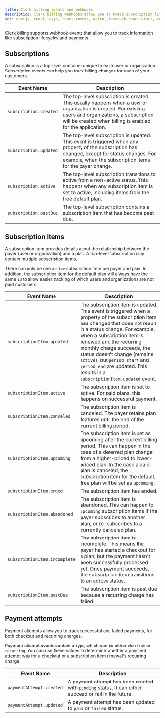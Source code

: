 ```yaml
---
title: Clerk billing events and webhooks
description: Clerk billing webhooks allow you to track subscription lifecycles and monitor payment attempts.
sdk: nextjs, react, expo, react-router, astro, tanstack-react-start, remix, nuxt, vue, js-frontend, expressjs, fastify, js-backend
---
```


<Include src="_partials/billing/billing-experimental" />

Clerk billing supports webhook events that allow you to track information like subscription lifecycles and payments.

## Subscriptions

A subscription is a top-level container unique to each user or organization. Subscription events can help you track billing changes for each of your customers.

| Event Name | Description |
| - | - |
| `subscription.created` | The top-level subscription is created. This usually happens when a user or organization is created. For existing users and organizations, a subscription will be created when billing is enabled for the application. |
| `subscription.updated` | The top-level subscription is updated. This event is triggered when any property of the subscription has changed, except for status changes. For example, when the subscription items for the payer change. |
| `subscription.active` | The top-level subscription transitions to active from a non-active status. This happens when any subscription item is set to active, including items from the free default plan. |
| `subscription.pastDue` | The top-level subscription contains a subscription item that has become past due. |

## Subscription items

A subscription item provides details about the relationship between the payer (user or organization) and a plan. A top-level subscription may contain multiple subscription items.

There can only be one `active` subscription item per payer and plan. In addition, the subscription item for the default plan will always have the same `id` to allow easier tracking of which users and organizations are not paid customers.

| Event Name | Description |
| - | - |
| `subscriptionItem.updated` | The subscription item is updated. This event is triggered when a property of the subscription item has changed that does not result in a status change. For example, when a subscription item is renewed and the recurring monthly charge succeeds, the status doesn't change (remains `active`), but `period_start` and `period_end` are updated. This results in a `subscriptionItem.updated` event. |
| `subscriptionItem.active` | The subscription item is set to active. For paid plans, this happens on successful payment. |
| `subscriptionItem.canceled` | The subscription item is canceled. The payer retains plan features until the end of the current billing period. |
| `subscriptionItem.upcoming` | The subscription item is set as upcoming after the current billing period. This can happen in the case of a deferred plan change from a higher-priced to lower-priced plan. In the case a paid plan is canceled, the subscription item for the default, free plan will be set as `upcoming`. |
| `subscriptionItem.ended` | The subscription item has ended. |
| `subscriptionItem.abandoned` | The subscription item is abandoned. This can happen to `upcoming` subscription items if the payer subscribes to another plan, or re-subscribes to a currently canceled plan. |
| `subscriptionItem.incomplete` | The subscription item is incomplete. This means the payer has started a checkout for a plan, but the payment hasn't been successfully processed yet. Once payment succeeds, the subscription item transitions to an `active` status. |
| `subscriptionItem.pastDue` | The subscription item is past due because a recurring charge has failed. |

## Payment attempts

Payment attempts allow you to track successful and failed payments, for both checkout and recurring charges.

Payment attempt events contain a `type`, which can be either `checkout` or `recurring`. You can use these values to determine whether a payment attempt was for a checkout or a subscription item renewal's recurring charge.

| Event Name | Description |
| - | - |
| `paymentAttempt.created` | A payment attempt has been created with `pending` status. It can either succeed or fail in the future. |
| `paymentAttempt.updated` | A payment attempt has been updated to `paid` or `failed` status. |
